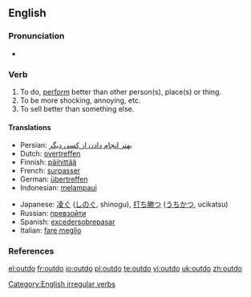 ==English==

===Pronunciation===
*{{IPA|/'ɑʊtdu/}}

===Verb===
{{en-verb|outdoes|outdoing|outdid|outdone}}

# To do, [[perform]] better than other person(s), place(s) or thing.
# To be more shocking, annoying, etc.
# To sell better than something else.

====Translations====
{{top}}
*Persian: [[بهتر انجام دادن از کسی دیگر]]
*Dutch: [[overtreffen]]
*Finnish: [[päihittää]]
*French: [[surpasser]]
*German: [[übertreffen]]
*Indonesian: [[lampau|melampaui]]
{{mid}}
*Japanese: [[凌ぐ]] ([[しのぐ]], shinogu), [[打ち勝つ]] ([[うちかつ]], ucikatsu)
*Russian: [[превзойти]]
*Spanish: [[exceder]][[sobrepasar]]
*Italian: [[fare meglio]]
{{bottom}}

===References===
{{R:Century 1911}}
{{R:Webster 1913}}

[[Category:English irregular verbs]]

[[el:outdo]]
[[fr:outdo]]
[[io:outdo]]
[[pl:outdo]]
[[te:outdo]]
[[vi:outdo]]
[[uk:outdo]]
[[zh:outdo]]